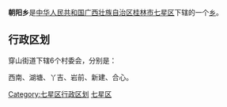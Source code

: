 {{中国乡级行政区
| 行政区全称 = 朝阳乡
| 景观照片文件名 =
| 景观照片描述 =
| 汉语拼音 =
| 通用拼音 =
| 注音符號 =
| 其它标音类型1 =
| 其它标音1 =
| 其它标音类型2 =
| 其它标音2 =
| 其它语言类型1 =
| 其它语言地名1 =
| 其它语言类型2 =
| 其它语言地名2 =
| 上级行政区 = [[广西壮族自治区|广西壮族自治区]][[桂林市|桂林市]][[七星区|七星区]]
| 行政区类别 = [[乡|乡]]
| 行政区划代码 = 450305200
| 地理坐标 = {{coord|display=it}}
| 总面积 =
| 户籍人口 =
| 户籍人口年份 =
| 常住人口 =
| 常住人口年份 =
| 人口密度 =
| 行政区划 =
| 官方网站 =
| 政府驻地 =
| 邮政编码 = 541004
| 毗邻行政区 =
| 位置图文件名 =
| 位置图描述 =
}}
'''朝阳乡'''是[[中华人民共和国|中华人民共和国]][[广西壮族自治区|广西壮族自治区]][[桂林市|桂林市]][[七星区|七星区]]下辖的一个[[乡|乡]]。

== 行政区划 ==

穿山街道下辖6个村委会，分别是：

西南、湖塘、丫吉、岩前、新建、合心。

{{七星区行政区划}}
{{广西小作品}}
[[Category:七星区行政区划|Category:七星区行政区划]]
[[Category:桂林市乡镇|七星区]]